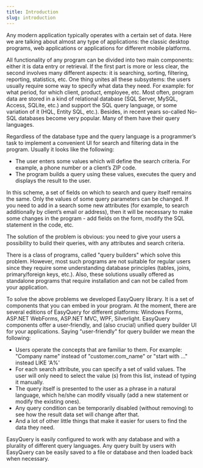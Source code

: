```yaml
---
title: Introduction
slug: introduction
---
```



<Leader content='EasyQuery - a set of components that allow you (as a developer) to implement a functional, user-friendly query builder in your application.' />

Any modern application typically operates with a certain set of data. Here we are talking about almost any type of applications: the classic desktop programs, web applications or applications for different mobile platforms.

All functionality of any program can be divided into two main components: either it is data entry or retrieval. If the first part is more or less clear, the second involves many different aspects: it is searching, sorting, filtering, reporting, statistics, etc. One thing unites all these subsystems: the users usually require some way to specify what data they need. For example: for what period, for which client, product, employee, etc. Most often, program data are stored in a kind of relational database (SQL Server, MySQL, Access, SQLite, etc.) and support the SQL query language, or some variation of it (HQL, Entity SQL, etc.). Besides, in recent years so-called No-SQL databases become very popular. Many of them have their query languages.

Regardless of the database type and the query language is a programmer’s task to implement a convenient UI for search and filtering data in the program.
Usually it looks like the following:

- The user enters some values which will define the search criteria. For example, a phone number or a client’s ZIP code.
- The program builds a query using these values, executes the query and displays the result to the user.

In this scheme, a set of fields on which to search and query itself remains the same. Only the values of some query parameters can be changed. If you need to add in a search some new attributes (for example, to search additionally by client’s email or address), then it will be necessary to make some changes in the program - add fields on the form, modify the SQL statement in the code, etc.

The solution of the problem is obvious: you need to give your users a possibility to build their queries, with any attributes and search criteria.

There is a class of programs, called "query builders" which solve this problem. However, most such programs are not suitable for regular users since they require some understanding database principles (tables, joins, primary/foreign keys, etc.). Also, these solutions usually offered as standalone programs that require installation and can not be called from your application.

To solve the above problems we developed EasyQuery library.
It is a set of components that you can embed in your program. At the moment, there are several editions of EasyQuery for different platforms: Windows Forms, ASP.NET WebForms, ASP.NET MVC, WPF, Silverlight. EasyQuery components offer a user-friendly, and (also crucial) unified query builder UI for your applications.
Saying "user-friendly" for query builder we mean the following:

- Users operate the concepts that are familiar to them. For example: "Company name" instead of "customer.com_name" or "start with ..." instead LIKE 'A%'
- For each search attribute, you can specify a set of valid values. The user will only need to select the value (s) from this list, instead of typing it manually.
- The query itself is presented to the user as a phrase in a natural language, which he/she can modify visually (add a new statement or modify the existing ones).
- Any query condition can be temporarily disabled (without removing) to see how the result data set will change after that.
- And a lot of other little things that make it easier for users to find the data they need.

EasyQuery is easily configured to work with any database and with a plurality of different query languages. Any query built by users with EasyQuery can be easily saved to a file or database and then loaded back when necessary.
